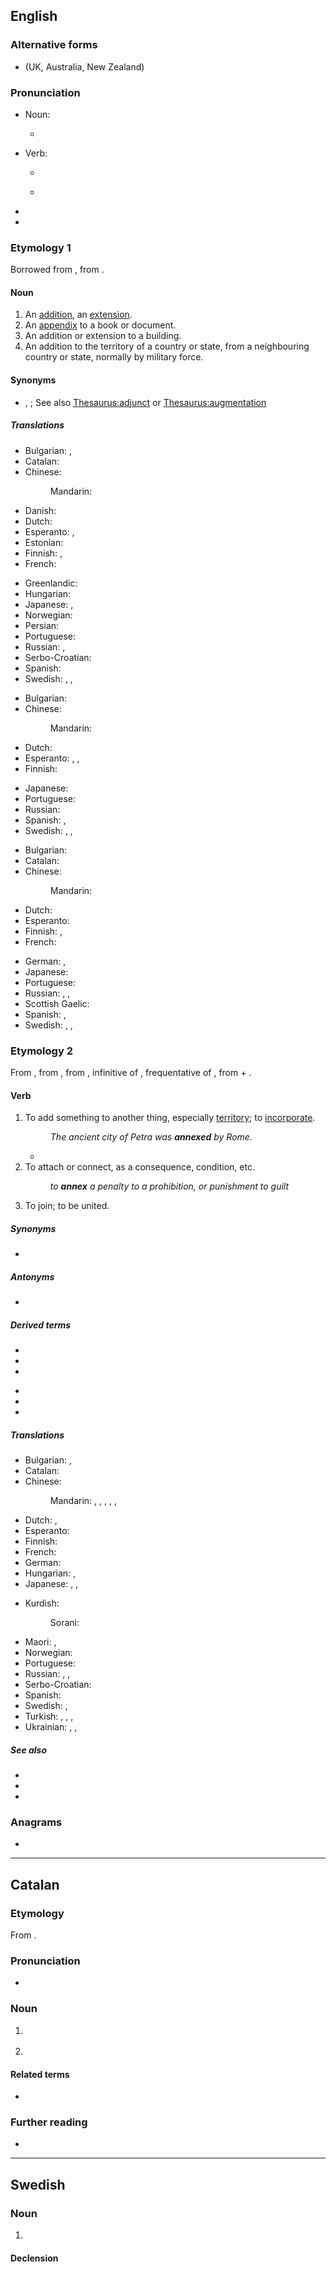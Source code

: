 ==English==

===Alternative forms===
* {{l|en|annexe}} (UK, Australia, New Zealand)

===Pronunciation===
* Noun:
** {{a|UK|US}} {{IPA|/ˈænɛks/|lang=en}}
* Verb:
** {{a|UK}} {{IPA|/ˈænɛks/|lang=en}}
** {{a|US}} {{IPA|/əˈnɛks/|/ˈænɛks/|lang=en}}
* {{audio|en-us-annex.ogg|Audio (US)|lang=en}}
* {{rhymes|ɛks|lang=en}}

===Etymology 1===
Borrowed from {{bor|en|fr|annexe}}, from {{etyl|la|en}} {{m|la|annexus}}.

====Noun====
{{en-noun|es}}

# An [[addition]], an [[extension]].
# An [[appendix]] to a book or document.
# An addition or extension to a building.
# An addition to the territory of a country or state, from a neighbouring country or state, normally by military force.

====Synonyms====
* {{sense|something additional}} {{l|en|addition}}, {{l|en|supplement}}; See also [[Thesaurus:adjunct]] or [[Thesaurus:augmentation]]

=====Translations=====
{{trans-top|addition, an extension}}
* Bulgarian: {{t+|bg|приба́вка|f}}, {{t+|bg|допълне́ние|n}}
* Catalan: {{t+|ca|annex|m}}
* Chinese:
*: Mandarin: {{t-needed|cmn}}
* Danish: {{t|da|bilag}}
* Dutch: {{t+|nl|bijlage|f}}
* Esperanto: {{t|eo|alaĵo}}, {{t|eo|aneksaĵo}}
* Estonian: {{t|et|lisa}}
* Finnish: {{t+|fi|lisäys}}, {{t+|fi|laajennus}}
* French: {{t+|fr|annexe}}
{{trans-mid}}
* Greenlandic: {{t|kl|bilagi}}
* Hungarian: {{t+|hu|függelék}}
* Japanese: {{t|ja|付加物|tr=fukabutsu|sc=Jpan}}, {{t+|ja|付属|tr=fuzoku|sc=Jpan}}
* Norwegian: {{t+|no|anneks}}
* Persian: {{t+|fa|ضمیمه|tr=zamime|sc=fa-Arab}}
* Portuguese: {{t+|pt|anexo|m}}
* Russian: {{t+|ru|приба́вка|f}}, {{t+|ru|дополне́ние|n}}
* Serbo-Croatian: {{t+|sh|aneks|m}}
* Spanish: {{t+|es|anexo|m}}
* Swedish: {{t+|sv|annex}}, {{t+|sv|tillägg}}, {{t+|sv|bilaga}}
{{trans-bottom}}

{{trans-top|appendix}}
* Bulgarian: {{t+|bg|приложе́ние|n}}
* Chinese:
*: Mandarin: {{t-needed|cmn}}
* Dutch: {{t+|nl|aanhangsel|n}}
* Esperanto: {{t|eo|alaĵo}}, {{t|eo|aneksaĵo}}, {{t|eo|anekso}}
* Finnish: {{t+|fi|liite}}
{{trans-mid}}
* Japanese: {{t+|ja|付録|tr=furoku|sc=Jpan}}
* Portuguese: {{t+|pt|anexo|m}}
* Russian: {{t+|ru|приложе́ние|n}}
* Spanish: {{t+|es|apéndice|m}}, {{t+|es|extensión|f}}
* Swedish: {{t+|sv|appendix}}, {{t+|sv|tillägg}}, {{t+|sv|bilaga}}
{{trans-bottom}}

{{trans-top|addition or extension to a building}}
* Bulgarian: {{t+|bg|пристро́йка|f}}
* Catalan: {{t+|ca|annex|m}}
* Chinese:
*: Mandarin: {{t-needed|cmn}}
* Dutch: {{t+|nl|uitbouw|m}}
* Esperanto: {{t|eo|aneksaĵo}}
* Finnish: {{t|fi|lisärakennus}}, {{t+|fi|siipi}}
* French: {{t+|fr|annexe|f}}
{{trans-mid}}
* German: {{t+|de|Nebengebäude|n}}, {{t+|de|Anbau|n}}
* Japanese: {{t|ja|別館|tr=べっかん, bekkan|sc=Jpan}}
* Portuguese: {{t+|pt|anexo|m}}
* Russian: {{t+|ru|пристро́йка|f}}, {{t+|ru|фли́гель|m}}, {{t+|ru|крыло́|n}}
* Scottish Gaelic: {{t|gd|ath-thaigh|m}}
* Spanish: {{t+|es|anexo|m}}, {{t+|es|pabellón|m}}
* Swedish: {{t+|sv|annex}}, {{t|sv|tillbyggnad}}, {{t+|sv|flygel}}
{{trans-bottom}}

{{trans-see|addition of territory|annexation}}

===Etymology 2===
From {{etyl|enm|en}}, from {{etyl|fro|en}} {{m|fro|annexer||to join}}, from {{etyl|ML.|en}} {{m|la|annexāre}}, infinitive of {{m|ml|annexō}}, frequentative of {{etyl|la|en}} {{m|la|annectō||bind to}}, from {{m|la|ad||to}} + {{m|la|nectō||tie, bind}}.

====Verb====
{{en-verb|es}}

# To add something to another thing, especially [[territory]]; to [[incorporate]].
#: ''The ancient city of Petra was '''annexed''' by Rome.''
#* {{quote-book|title=[[W:Huế|Wikipedia:Syngman Rhee]]|year=2009|passage=''In 1910, he returned to Korea, which had by this time been '''annexed''' by Japan.''}}
# To attach or connect, as a consequence, condition, etc.
#: ''to '''annex''' a penalty to a prohibition, or punishment to guilt''
# {{lb|en|intransitive}} To join; to be united.
#: {{rfquotek|Tooke}}

=====Synonyms=====
* {{l|en|underjoin}}

=====Antonyms=====
* {{l|en|separate}}

=====Derived terms=====
{{der-top}}
* {{l|en|annexable}}
* {{l|en|annexure}}
* {{l|en|annexation}}
{{der-mid}}
* {{l|en|annexational}}
* {{l|en|annexationism}}
* {{l|en|annexationist}}
{{der-bottom}}

=====Translations=====
{{trans-top|to add something to another, to incorporate into}}
* Bulgarian: {{t+|bg|присъединявам}}, {{t+|bg|прибавям}}
* Catalan: {{t+|ca|annexar}}
* Chinese:
*: Mandarin: {{t+|cmn|併吞|sc=Hani}}, {{t+|cmn|并吞|tr=bìngtūn|sc=Hani}}, {{t+|cmn|吞併|sc=Hani}}, {{t+|cmn|吞并|tr=tūnbìng|sc=Hani}}, {{t+|cmn|兼併|sc=Hani}}, {{t+|cmn|兼并|tr=jiānbìng|sc=Hani}}
* Dutch: {{t+|nl|annexeren}}, {{t+|nl|inlijven}}
* Esperanto: {{t|eo|aneksi}}
* Finnish: {{t+|fi|liittää}}
* French: {{t+|fr|annexer}}
* German: {{t+|de|annektieren}}
* Hungarian: {{t+|hu|hozzácsatol}}, {{t|hu|annektál}}
* Japanese: {{t|ja|組み入れる||tr=くみいれる, kumiireru}}, {{t+|ja|編入|alt=編入する|tr=へんにゅうする, hennyū suru}}, {{t+|ja|併合|alt=併合する|tr=heigō suru|sc=Jpan}}
{{trans-mid}}
* Kurdish:
*: Sorani: {{t|ku|خستنه‌ سه‌ر|tr=xistine ser|sc=ku-Arab}}
* Maori: {{t|mi|taunaha}}, {{t|mi|āpiti}}
* Norwegian: {{t+|no|annektere}}
* Portuguese: {{t+|pt|anexar}}
* Russian: {{t+|ru|аннекси́ровать|impf|pf|tr=annɛksírovatʹ}}, {{t+|ru|присоединя́ть|impf}}, {{t+|ru|присоедини́ть|pf}}
* Serbo-Croatian: {{t+|sh|anektirati}}
* Spanish: {{t+|es|anexar}}
* Swedish: {{t+|sv|införliva}}, {{t+|sv|annektera}}
* Turkish: {{t+|tr|katmak}}, {{t+|tr|eklemek}}, {{t+|tr|bağlamak}}, {{t+|tr|ilhak etmek}}
* Ukrainian: {{t+|uk|анексува́ти|sc=Cyrl}}, {{t|uk|приє́днувати|impf|sc=Cyrl}}, {{t|uk|приєдна́ти|pf|sc=Cyrl}}
{{trans-bottom}}

=====See also=====
* {{l|en|merge}}
* {{l|en|fuse}}
* {{l|en|add}}

===Anagrams===
* {{anagrams|en|a=aennx|xenna-}}

----

==Catalan==

===Etymology===
From {{der|ca|la|annexus}}.

===Pronunciation===
* {{ca-IPA|anèx}}

===Noun===
{{ca-noun|m}}

# {{l|en|annex}} {{gloss|an addition, an extension}}
# {{l|en|annex}} {{gloss|an addition to a building}}

====Related terms====
* {{l|ca|annexar}}

===Further reading===
* {{R:IEC2}}

----

==Swedish==

===Noun===
{{sv-noun|n}}

# {{l|en|annex}} {{rfgloss|sv}}

====Declension====
{{sv-infl-noun-n-zero|genitive=}}